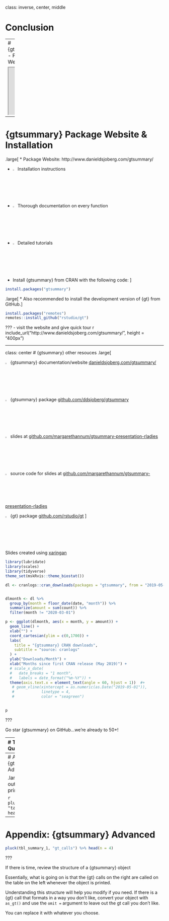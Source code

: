 class: inverse, center, middle

# Conclusion

---
# {gtsummary} - Package Website

<iframe src="http://www.danieldsjoberg.com/gtsummary/" scrolling= "yes" width = "950%" height = 90%"></iframe>

---

# {gtsummary} Package Website & Installation

.large[
* Package Website: http://www.danieldsjoberg.com/gtsummary/

  * <img src = "images/open-book-white.png" width="2.4%" height="2.4%"> Installation instructions
  
  * <img src = "images/open-book-white.png" width="2.4%" height="2.4%"> Thorough documentation on every function
  
  * <img src = "images/open-book-white.png" width="2.4%" height="2.4%"> Detailed tutorials 
  
* Install {gtsummary} from CRAN with the following code: 
]

``` r
install.packages("gtsummary")          
```

.large[
* Also recommended to install the development version of {gt} from GitHub.
]
``` r
install.packages("remotes")
remotes::install_github("rstudio/gt")        
```



???
- visit the website and give quick tour
r include_url("http://www.danieldsjoberg.com/gtsummary/", height = "400px")

---

class: center
# {gtsummary} other resouces
.large[


<img src = "images/open-book-white.png" width="2.4%" height="2.4%"> {gtsummary} documentation/website <a href="http://www.danieldsjoberg.com/gtsummary/">danieldsjoberg.com/gtsummary/</a>

<img src = "images/github_icon.png" width="2.4%" height="2.4%"> {gtsummary} package <a href="https://github.com/ddsjoberg/gtsummary">github.com/ddsjoberg/gtsummary</a>

<img src = "images/slide_show_icon.png" width="2.4%" height="2.4%"> slides at <a href="https://github.com/margarethannum/gtsummary-presentation-rladies">github.com/margarethannum/gtsummary-presentation-rladies</a>  

<img src = "images/github_icon.png" width="2.4%" height="2.4%"> source code for slides at <a href="https://github.com/margarethannum/gtsummary-presentation-rladies">github.com/margarethannum/gtsummary-presentation-rladies</a>

<img src = "images/github_icon.png" width="2.4%" height="2.4%"> {gt} package <a href="https://github.com/rstudio/gt">github.com/rstudio/gt</a>
]

Slides created using [xaringan](https://github.com/yihui/xaringan)

```r
library(lubridate)
library(scales)
library(tidyverse)
theme_set(mskRvis::theme_biostat())

dl <- cranlogs::cran_downloads(packages = "gtsummary", from = "2019-05-01", to = "last-day")


dlmonth <- dl %>% 
  group_by(month = floor_date(date, "month")) %>% 
  summarize(amount = sum(count)) %>% 
  filter(month != "2020-03-01")

p <- ggplot(dlmonth, aes(x = month, y = amount)) +
  geom_line() + 
  xlab("") +
  coord_cartesian(ylim = c(0,1700)) +
  labs(
    title = "{gtsummary} CRAN downloads",
    subtitle = "source: cranlogs"
  ) +
  ylab("Downloads/Month") +
  xlab("Months since first CRAN release (May 2019)") +
  # scale_x_date(
  #   date_breaks = "1 month",
  #   labels = date_format("%m-%Y")) +
  theme(axis.text.x = element_text(angle = 60, hjust = 1))  #+
   # geom_vline(xintercept = as.numeric(as.Date("2019-05-01")),
   #            linetype = 4,
   #            color = "seagreen")
  

p
```


???

Go star {gtsummary} on GitHub...we're already to 50+!


---
# Thank you! Questions?

.medium[
<img src="images/sjoberg.jpg" width=15%>

Author/Maintainer: **Daniel Sjoberg**

<img src="images/hannum.jpg" width=15%>
<img src="images/whiting.jpg" width=15%>
<img src="images/curry.jpg" width=15%>

Authors: Margie Hannum, Karissa Whiting, Michael Curry, Emily Zabor (not pictured)

<img src="images/drill.jpg" width=15%>
<img src="images/flynn.jpg" width=15%>
<img src="images/lobaugh.jpg" width=15%>

Contributors: Esther Drill, Jessica Flynn, Stephanie Lobaugh
]

---
# Appendix: {gtsummary} Advanced

.large[
{gtsummary} output is a list that prints as a {gt} table.
]
```r
names(tbl_summary_1)
```

```r
pluck(tbl_summary_1, "table_body") %>% head()
```


---
# Appendix: {gtsummary} Advanced


```r
pluck(tbl_summary_1, "gt_calls") %>% head(n = 4)
```

???

If there is time, review the structure of a {gtsummary} object

Essentially, what is going on is that the {gt} calls on the right are called on the table on the left whenever the object is printed.

Understanding this structure will help you modify if you need.  If there is a {gt} call that formats in a way you don't like, convert your object with `as_gt()` and use the `omit =` argument to leave out the gt call you don't like.

You can replace it with whatever you choose.

<!-- --- -->
<!-- # Customization -->

<!-- ### Additional customization -->
<!-- - **Table footnotes** (you can optionally exclude these using `as_gt(exclude = "footnote_stat_label")` ) -->